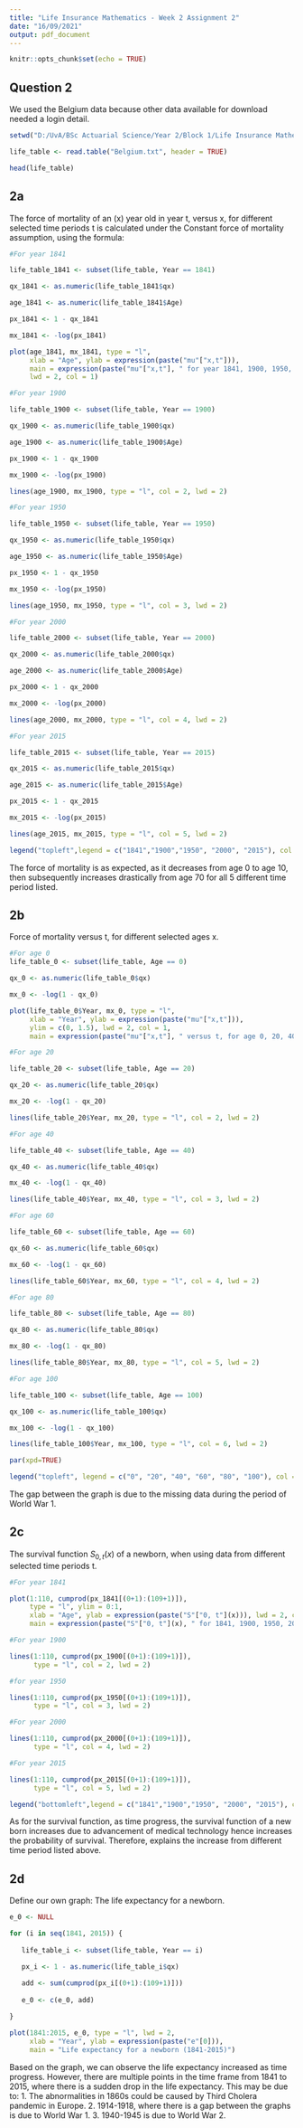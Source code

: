 ---
title: "Life Insurance Mathematics - Week 2 Assignment 2"
date: "16/09/2021"
output: pdf_document
---

\begin{center}
Group 3: Vu The Doan (12918687), Shagun Saini (13011448), Ngoc Nguyen (13009842), Aljer Lee Zhen Yee (12563412)
\end{center}

```{r setup, include=FALSE}
knitr::opts_chunk$set(echo = TRUE)
```
## Question 2
We used the Belgium data because other data available for download needed a login detail.
```{r}
setwd("D:/UvA/BSc Actuarial Science/Year 2/Block 1/Life Insurance Mathematics/Week 2 - Life tables and selection, Valuation of life insurance benefits/Assignment 2")

life_table <- read.table("Belgium.txt", header = TRUE)

head(life_table)
```

## 2a
The force of mortality of an (x) year old in year t, versus x, for different selected time periods t is calculated under the Constant force of mortality assumption, using the formula:
\begin{center}
$\mu^{*}_x = -log(p_x)$
\end{center}

```{r}
#For year 1841

life_table_1841 <- subset(life_table, Year == 1841)

qx_1841 <- as.numeric(life_table_1841$qx)

age_1841 <- as.numeric(life_table_1841$Age)

px_1841 <- 1 - qx_1841

mx_1841 <- -log(px_1841)

plot(age_1841, mx_1841, type = "l", 
     xlab = "Age", ylab = expression(paste("mu"["x,t"])), 
     main = expression(paste("mu"["x,t"], " for year 1841, 1900, 1950, 2000, 2015")),
     lwd = 2, col = 1)

#For year 1900

life_table_1900 <- subset(life_table, Year == 1900)

qx_1900 <- as.numeric(life_table_1900$qx)

age_1900 <- as.numeric(life_table_1900$Age)

px_1900 <- 1 - qx_1900

mx_1900 <- -log(px_1900)

lines(age_1900, mx_1900, type = "l", col = 2, lwd = 2)

#For year 1950

life_table_1950 <- subset(life_table, Year == 1950)

qx_1950 <- as.numeric(life_table_1950$qx)

age_1950 <- as.numeric(life_table_1950$Age)

px_1950 <- 1 - qx_1950

mx_1950 <- -log(px_1950)

lines(age_1950, mx_1950, type = "l", col = 3, lwd = 2)

#For year 2000

life_table_2000 <- subset(life_table, Year == 2000)

qx_2000 <- as.numeric(life_table_2000$qx)

age_2000 <- as.numeric(life_table_2000$Age)

px_2000 <- 1 - qx_2000

mx_2000 <- -log(px_2000)

lines(age_2000, mx_2000, type = "l", col = 4, lwd = 2)

#For year 2015

life_table_2015 <- subset(life_table, Year == 2015)

qx_2015 <- as.numeric(life_table_2015$qx)

age_2015 <- as.numeric(life_table_2015$Age)

px_2015 <- 1 - qx_2015

mx_2015 <- -log(px_2015)

lines(age_2015, mx_2015, type = "l", col = 5, lwd = 2)

legend("topleft",legend = c("1841","1900","1950", "2000", "2015"), col = 1:5, lty = 1, lwd = 2)
```
The force of mortality is as expected, as it decreases from age 0 to age 10, then subsequently increases drastically from age 70 for all 5 different time period listed.

## 2b
Force of mortality versus t, for different selected ages x.

```{r}
#For age 0
life_table_0 <- subset(life_table, Age == 0)

qx_0 <- as.numeric(life_table_0$qx)

mx_0 <- -log(1 - qx_0)

plot(life_table_0$Year, mx_0, type = "l", 
     xlab = "Year", ylab = expression(paste("mu"["x,t"])),
     ylim = c(0, 1.5), lwd = 2, col = 1,
     main = expression(paste("mu"["x,t"], " versus t, for age 0, 20, 40, 60, 80, 100"))) 

#For age 20

life_table_20 <- subset(life_table, Age == 20)

qx_20 <- as.numeric(life_table_20$qx)

mx_20 <- -log(1 - qx_20)

lines(life_table_20$Year, mx_20, type = "l", col = 2, lwd = 2)

#For age 40

life_table_40 <- subset(life_table, Age == 40)

qx_40 <- as.numeric(life_table_40$qx)

mx_40 <- -log(1 - qx_40)

lines(life_table_40$Year, mx_40, type = "l", col = 3, lwd = 2)

#For age 60

life_table_60 <- subset(life_table, Age == 60)

qx_60 <- as.numeric(life_table_60$qx)

mx_60 <- -log(1 - qx_60)

lines(life_table_60$Year, mx_60, type = "l", col = 4, lwd = 2)

#For age 80

life_table_80 <- subset(life_table, Age == 80)

qx_80 <- as.numeric(life_table_80$qx)

mx_80 <- -log(1 - qx_80)

lines(life_table_80$Year, mx_80, type = "l", col = 5, lwd = 2)

#For age 100

life_table_100 <- subset(life_table, Age == 100)

qx_100 <- as.numeric(life_table_100$qx)

mx_100 <- -log(1 - qx_100)

lines(life_table_100$Year, mx_100, type = "l", col = 6, lwd = 2)

par(xpd=TRUE)

legend("topleft", legend = c("0", "20", "40", "60", "80", "100"), col = 1:6, lty = 1, lwd = 2)

```
The gap between the graph is due to the missing data during the period of World War 1. 

## 2c
The survival function $S_{0,t}(x)$ of a newborn, when using data from different selected time periods t.

```{r}
#For year 1841 

plot(1:110, cumprod(px_1841[(0+1):(109+1)]), 
     type = "l", ylim = 0:1,
     xlab = "Age", ylab = expression(paste("S"["0, t"](x))), lwd = 2, col = 1,
     main = expression(paste("S"["0, t"](x), " for 1841, 1900, 1950, 2000, 2015")))

#For year 1900

lines(1:110, cumprod(px_1900[(0+1):(109+1)]), 
      type = "l", col = 2, lwd = 2)

#for year 1950

lines(1:110, cumprod(px_1950[(0+1):(109+1)]), 
      type = "l", col = 3, lwd = 2)

#For year 2000

lines(1:110, cumprod(px_2000[(0+1):(109+1)]), 
      type = "l", col = 4, lwd = 2)

#For year 2015

lines(1:110, cumprod(px_2015[(0+1):(109+1)]), 
      type = "l", col = 5, lwd = 2)

legend("bottomleft",legend = c("1841","1900","1950", "2000", "2015"), col = 1:5, lty = 1, lwd = 2)

```
As for the survival function, as time progress, the survival function of a new born increases due to advancement of medical technology hence increases the probability of survival. Therefore, explains the increase from different time period listed above. 

## 2d
Define our own graph: The life expectancy for a newborn.

```{r}
e_0 <- NULL

for (i in seq(1841, 2015)) {
   
   life_table_i <- subset(life_table, Year == i)

   px_i <- 1 - as.numeric(life_table_i$qx)
   
   add <- sum(cumprod(px_i[(0+1):(109+1)]))
   
   e_0 <- c(e_0, add)

}

plot(1841:2015, e_0, type = "l", lwd = 2,
     xlab = "Year", ylab = expression(paste("e"[0])),
     main = "Life expectancy for a newborn (1841-2015)")
```
Based on the graph, we can observe the life expectancy increased as time progress. However, there are multiple points in the time frame from 1841 to 2015, where there is a sudden drop in the life expectancy. 
This may be due to:
1. The abnormalities in 1860s could be caused by Third Cholera pandemic in Europe.
2. 1914-1918, where there is a gap between the graphs is due to World War 1. 
3. 1940-1945 is due to World War 2. 